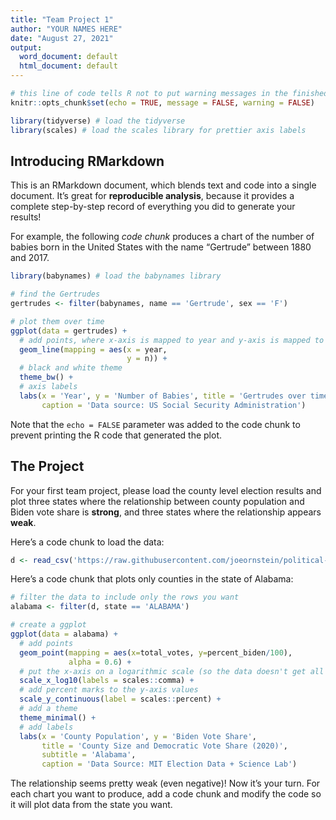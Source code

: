 ```yaml
---
title: "Team Project 1"
author: "YOUR NAMES HERE"
date: "August 27, 2021"
output:
  word_document: default
  html_document: default
---
```


```r

# this line of code tells R not to put warning messages in the finished document 
knitr::opts_chunk$set(echo = TRUE, message = FALSE, warning = FALSE)

library(tidyverse) # load the tidyverse
library(scales) # load the scales library for prettier axis labels
```

## Introducing RMarkdown

This is an RMarkdown document, which blends text and code into a single document. It's great for **reproducible analysis**, because it provides a complete step-by-step record of everything you did to generate your results!

For example, the following *code chunk* produces a chart of the number of babies born in the United States with the name "Gertrude" between 1880 and 2017.

```r

library(babynames) # load the babynames library

# find the Gertrudes
gertrudes <- filter(babynames, name == 'Gertrude', sex == 'F')

# plot them over time
ggplot(data = gertrudes) +
  # add points, where x-axis is mapped to year and y-axis is mapped to n 
  geom_line(mapping = aes(x = year, 
                          y = n)) +
  # black and white theme
  theme_bw() +
  # axis labels
  labs(x = 'Year', y = 'Number of Babies', title = 'Gertrudes over time',
       caption = 'Data source: US Social Security Administration')
```

Note that the `echo = FALSE` parameter was added to the code chunk to prevent printing the R code that generated the plot.

## The Project

For your first team project, please load the county level election results and plot three states where the relationship between county population and Biden vote share is **strong**, and three states where the relationship appears **weak**.

Here's a code chunk to load the data:

```r
d <- read_csv('https://raw.githubusercontent.com/joeornstein/political-analysis-in-R/main/data/county-results-2020.csv')
```

Here's a code chunk that plots only counties in the state of Alabama:

```r
# filter the data to include only the rows you want
alabama <- filter(d, state == 'ALABAMA')

# create a ggplot
ggplot(data = alabama) +
  # add points
  geom_point(mapping = aes(x=total_votes, y=percent_biden/100),
             alpha = 0.6) +
  # put the x-axis on a logarithmic scale (so the data doesn't get all squished to the left)
  scale_x_log10(labels = scales::comma) +
  # add percent marks to the y-axis values
  scale_y_continuous(label = scales::percent) +
  # add a theme
  theme_minimal() +
  # add labels
  labs(x = 'County Population', y = 'Biden Vote Share',
       title = 'County Size and Democratic Vote Share (2020)',
       subtitle = 'Alabama',
       caption = 'Data Source: MIT Election Data + Science Lab')
```

The relationship seems pretty weak (even negative)! Now it's your turn. For each chart you want to produce, add a code chunk and modify the code so it will plot data from the state you want.
